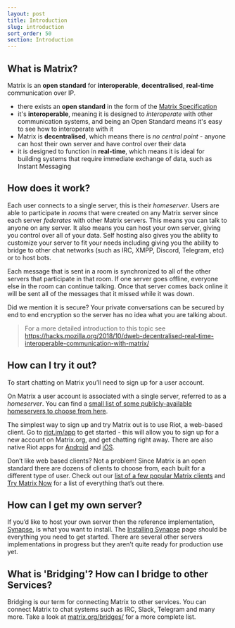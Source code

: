 ```yaml
---
layout: post
title: Introduction
slug: introduction
sort_order: 50
section: Introduction
---
```


## What is Matrix?

Matrix is an **open standard** for **interoperable**, **decentralised**, **real-time** communication over IP.

* there exists an **open standard** in the form of the [Matrix Specification](https://matrix.org/docs/spec/)
* it's **interoperable**, meaning it is designed to *interoperate* with other communication systems, and being an Open Standard means it's easy to see how to interoperate with it
* Matrix is **decentralised**, which means there is *no central point* - anyone can host their own server and have control over their data
* it is designed to function in **real-time**, which means it is ideal for building systems that require immediate exchange of data, such as Instant Messaging

## How does it work?

Each  user connects to a single server, this is their *homeserver*. Users are
able to participate in *rooms* that were created on any Matrix server since
each server *federates* with other Matrix servers. This means you can talk to
anyone on any server. It also means you can host your own server, giving you
control over all of your data. Self hosting also gives you the ability to
customize your server to fit your needs including giving you the ability to
bridge to other chat networks (such as IRC, XMPP, Discord, Telegram, etc) or to
host bots.

Each message that is sent in a room is synchronized to all of the other servers
that participate in that room. If one server goes offline, everyone else in the
room can continue talking. Once that server comes back online it will be sent
all of the messages that it missed while it was down.

Did we mention it is secure? Your private conversations can be secured by end
to end encryption so the server has no idea what you are talking about.

> For a more detailed introduction to this topic see <https://hacks.mozilla.org/2018/10/dweb-decentralised-real-time-interoperable-communication-with-matrix/>

## How can I try it out?

To start chatting on Matrix you’ll need to sign up for a user account.

On Matrix a user account is associated with a single server, referred to as a
*homeserver*. You can find a [small list of some publicly-available homeservers
to choose from here](https://www.hello-matrix.net/public_servers.php).

The simplest way to sign up and try Matrix out is to use Riot, a web-based
client. Go to [riot.im/app](https://riot.im/app) to get started - this will
allow you to sign up for a new account on Matrix.org, and get chatting right
away. There are also native Riot apps for [Android](https://play.google.com/store/apps/details?id=im.vector.app) and [iOS](https://itunes.apple.com/us/app/riot-open-source-collaboration/id1083446067?mt=8).

Don’t like web based clients? Not a problem! Since Matrix is an open standard
there are dozens of clients to choose from, each built for a different type of
user. Check out our [list of a few popular Matrix clients](https://matrix.org/clients/) and [Try Matrix Now](https://matrix.org/docs/projects/try-matrix-now/) for a list of everything that’s out there.

## How can I get my own server?

If you’d like to host your own server then the reference implementation,
[Synapse](https://github.com/matrix-org/synapse), is what you want to install.
The [Installing Synapse](https://matrix.org/docs/guides/installing-synapse)
page should be everything you need to get started. There are several other
servers implementations in progress but they aren’t quite ready for production
use yet.

## What is 'Bridging'? How can I bridge to other Services?

Bridging is our term for connecting Matrix to other services. You can connect
Matrix to chat systems such as IRC, Slack, Telegram and many more. Take a look
at [matrix.org/bridges/](https://matrix.org/bridges/) for a more complete list.
